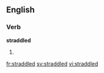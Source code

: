 ==English==

===Verb===
'''straddled'''

# {{present participle of|[[straddle]]}}

[[fr:straddled]]
[[sv:straddled]]
[[vi:straddled]]